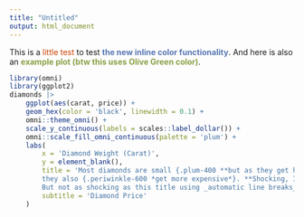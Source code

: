 ```yaml
---
title: "Untitled"
output: html_document
---
```


<style>

.white {color: #ffffff;}
.ivory {color: #F9F7F4;}
.ivory-400 {color: #E9DFCF;}
.orange-red-200 {color: #FF9E85;}
.orange-red-400 {color: #FF5E34;}
.orange-red-600 {color: #CC4100;}
.golden-yellow-200 {color: #FDE880;}
.golden-yellow-400 {color: #FCD82B;}
.golden-yellow-600 {color: #F7B925;}
.olive-green-200 {color: #B8C690;}
.olive-green-400 {color: #89A046;}
.olive-green-600 {color: #3B5530;}
.teal-200 {color: #C5DFD9;}
.teal-400 {color: #8AC0B3;}
.teal-600 {color: #41816F;}
.plum-200 {color: #DD9CB9;}
.plum-400 {color: #C65A8B;}
.plum-600 {color: #821C4C;}
.periwinkle-200 {color: #D4DDEB;}
.periwinkle-400 {color: #A9BAD8;}
.periwinkle-600 {color: #5776B2;}
.steel-blue-200 {color: #BFCBD3;}
.steel-blue-400 {color: #677384;}
.steel-blue-600 {color: #405065;}
.navy {color: #081C39;}

</style>


This is a [little test]{.orange-red-600} to test [**the new inline color functionality**]{.periwinkle-600}.
And here is also an [**example plot (btw this uses Olive Green color)**]{.olive-green-400}.

```r
library(omni)
library(ggplot2)
diamonds |> 
    ggplot(aes(carat, price)) +
    geom_hex(color = 'black', linewidth = 0.1) +
    omni::theme_omni() +
    scale_y_continuous(labels = scales::label_dollar()) +
    omni::scale_fill_omni_continuous(palette = 'plum') +
    labs(
        x = 'Diamond Weight (Carat)',
        y = element_blank(),
        title = 'Most diamonds are small {.plum-400 **but as they get heavier**}, 
        they also {.periwinkle-600 *get more expensive*}. **Shocking, I know**. 
        But not as shocking as this title using _automatic line breaks_.',
        subtitle = 'Diamond Price'
    ) 
```